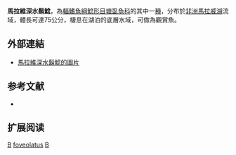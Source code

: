 {{Speciesbox 
| taxon = Bathyclarias foveolatus
| status = LC
| status_system = IUCN3.1
| authority = [[Jackson|Jackson]], 1955
| synonyms = *''Clarias foveolatus''<br /><small>Jackson, 1955</small>
*''Dinotopterus foveolatus''<br /><small>Jackson, 1955</small>
}}

'''馬拉維深水鬍鯰'''，為[[輻鰭魚綱|輻鰭魚綱]][[鯰形目|鯰形目]][[塘虱魚科|塘虱魚科]]的其中一[[種|種]]，分布於[[非洲|非洲]][[馬拉威湖|馬拉威湖]]流域，體長可達75公分，棲息在湖泊的底層水域，可做為觀賞魚。

==外部連結==
* [http://fishbase.org/Photos/ThumbnailsSummary.php?ID=8368 馬拉維深水鬍鯰的圖片]

==参考文献==
*{{FishBase_species|genus=Bathyclarias|species=foveolatus|year=2012|month=3}}

== 扩展阅读 ==
{{refbegin}}
{{wikispecies-inline|Bathyclarias foveolatus|馬拉維深水鬍鯰}}
{{refend}}
{{Taxonbar|from=Q3232482}}

[[Category:觀賞魚|B]]
[[Category:深水鬍鯰屬|foveolatus]]
[[Category:1955年描述的魚類|B]]